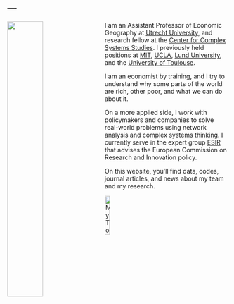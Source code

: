 ---
---

<link rel="stylesheet" href="styles.css" type="text/css">

<img src="images/pierre-alexandre-balland.jpg" style="width:40%; border:0px solid; margin-right: 20px" align="left">

I am an Assistant Professor of Economic Geography at [Utrecht University](https://www.uu.nl/en),  and research fellow at the [Center for Complex Systems Studies](https://www.uu.nl/en/research/centre-for-complex-systems-studies-ccss). I previously held positions at [MIT](https://www.media.mit.edu/people/balland/overview/), [UCLA](https://www.ucla.edu/), [Lund University](https://www.lunduniversity.lu.se/), and the [University of Toulouse](https://en.univ-toulouse.fr/). 

I am an economist by training, and I try to understand why some parts of the world are rich, other poor, and what we can do about it.   

On a more applied side, I work with policymakers and companies to solve real-world problems using network analysis and complex systems thinking. I currently serve in the expert group [ESIR](https://ec.europa.eu/info/research-and-innovation/strategy/support-policy-making/support-eu-research-and-innovation-policy-making/esir_en) that advises the European Commission on Research and Innovation policy.  

On this website, you'll find data, codes, journal articles, and news about my team and my research.  

[![MyToyBox](images/google-scholar.PNG "My Google Scholar profile"){width=15%} ](https://scholar.google.fr/citations?user=ORZg_McAAAAJ&hl=en)




